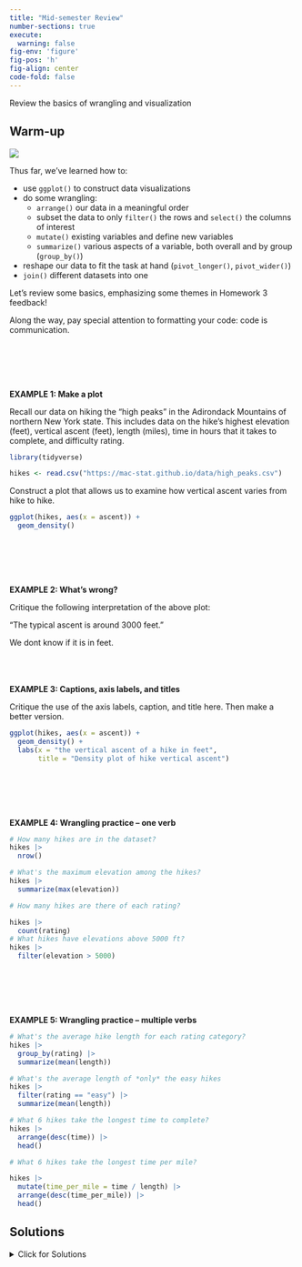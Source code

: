 ```yaml
---
title: "Mid-semester Review"
number-sections: true
execute: 
  warning: false
fig-env: 'figure'
fig-pos: 'h'
fig-align: center
code-fold: false
---
```



::: {.callout-caution title="Learning Goals"}

Review the basics of wrangling and visualization

:::




## Warm-up

![](https://mac-stat.github.io/images/112/legos.png)

Thus far, we've learned how to:

-   use `ggplot()` to construct data visualizations
-   do some wrangling:
    -   `arrange()` our data in a meaningful order
    -   subset the data to only `filter()` the rows and `select()` the columns of interest
    -   `mutate()` existing variables and define new variables
    -   `summarize()` various aspects of a variable, both overall and by group (`group_by()`)
-   reshape our data to fit the task at hand (`pivot_longer()`, `pivot_wider()`)
-   `join()` different datasets into one

Let's review some basics, emphasizing some themes in Homework 3 feedback!

Along the way, pay special attention to formatting your code: code is communication.

\
\
\
\

**EXAMPLE 1: Make a plot**

Recall our data on hiking the "high peaks" in the Adirondack Mountains of northern New York state. This includes data on the hike’s highest elevation (feet), vertical ascent (feet), length (miles), time in hours that it takes to complete, and difficulty rating.

```r
library(tidyverse)

hikes <- read.csv("https://mac-stat.github.io/data/high_peaks.csv")
```

Construct a plot that allows us to examine how vertical ascent varies from hike to hike.

```r
ggplot(hikes, aes(x = ascent)) + 
  geom_density()
```

\
\
\
\

**EXAMPLE 2: What's wrong?**

Critique the following interpretation of the above plot:

"The typical ascent is around 3000 feet."

We dont know if it is in feet.
\
\
\
\

**EXAMPLE 3: Captions, axis labels, and titles**

Critique the use of the axis labels, caption, and title here. Then make a better version.

```r
ggplot(hikes, aes(x = ascent)) + 
  geom_density() + 
  labs(x = "the vertical ascent of a hike in feet",
       title = "Density plot of hike vertical ascent")
```

\
\
\
\

**EXAMPLE 4: Wrangling practice -- one verb**

```r
# How many hikes are in the dataset?
hikes |> 
  nrow()

# What's the maximum elevation among the hikes?
hikes |> 
  summarize(max(elevation))

# How many hikes are there of each rating?

hikes |> 
  count(rating)
# What hikes have elevations above 5000 ft?
hikes |> 
  filter(elevation > 5000)

```

\
\
\
\

**EXAMPLE 5: Wrangling practice -- multiple verbs**

```r
# What's the average hike length for each rating category?
hikes |> 
  group_by(rating) |> 
  summarize(mean(length))

# What's the average length of *only* the easy hikes
hikes |> 
  filter(rating == "easy") |> 
  summarize(mean(length))

# What 6 hikes take the longest time to complete?
hikes |> 
  arrange(desc(time)) |> 
  head()

# What 6 hikes take the longest time per mile?

hikes |> 
  mutate(time_per_mile = time / length) |> 
  arrange(desc(time_per_mile)) |> 
  head()
```



## Solutions

<details>

<summary>Click for Solutions</summary>

**EXAMPLE 1: Make a plot**

```r
# A boxplot or histogram could also work!
ggplot(hikes, aes(x = ascent)) + 
  geom_density()
```

\
\
\
\

**EXAMPLE 2: What's wrong?**

That interpretation doesn't say anything about the variability in ascent or other important features.

\
\
\
\

**EXAMPLE 3: Captions, axis labels, and titles**

The axis label is too long, and the caption and title are redundant.

```r
# Better
ggplot(hikes, aes(x = ascent)) + 
  geom_density() + 
  labs(x = "vertical ascent (feet)")
```

\
\
\
\

**EXAMPLE 4: Wrangling practice -- one verb**

```r
# How many hikes are in the dataset?
hikes |> 
  nrow()

# What's the maximum elevation among the hikes?
hikes |> 
  summarize(max(elevation))

# How many hikes are there of each rating?
hikes |> 
  count(rating)

# What hikes have elevations above 5000 ft?
hikes |> 
  filter(elevation > 5000)

```

\
\
\
\

**EXAMPLE 5: Wrangling practice -- multiple verbs**

```r
# What's the average hike length for each rating category?
hikes |> 
  group_by(rating) |> 
  summarize(mean(length))

# What's the average length of *only* the easy hikes
hikes |> 
  filter(rating == "easy") |> 
  summarize(mean(length))

# What 6 hikes take the longest time to complete?
hikes |> 
  arrange(desc(time)) |> 
  head()

# What 6 hikes take the longest time per mile?
hikes |> 
  mutate(time_per_mile = time / length) |> 
  arrange(desc(time_per_mile)) |> 
  head()
```

</details>

